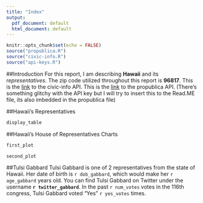 ```yaml
---
title: "Index"
output:
  pdf_document: default
  html_document: default
---
```


```r
knitr::opts_chunk$set(echo = FALSE)
source("propublica.R")
source("civic-info.R")
source("api-keys.R")
```

##Introduction
For this report, I am describing **Hawaii** and its _representatives_. The zip 
code utilized throughout this report is **96817**. This is the [link](https://www.googleapis.com/civicinfo/v2/representatives?key=AIzaSyBQaKwvFgJkkQQCApSgW6ksAFrlHh8quGg&address=96817) to the civic-info API. This is the [link](https://api.propublica.org/congress/v1/members/house/HI/current.json) to 
the propublica API. (There's something glitchy with the API key but I will try 
to insert this to the Read.ME file, its also imbedded in the propublica file)

##Hawaii's Representatives
```r
display_table
```


##Hawaii's House of Representatives Charts
```r
first_plot
```


```r
second_plot
```


##Tulsi Gabbard
Tulsi Gabbard is one of 2 representatives from the state of Hawaii. Her date of 
birth is `r dob_gabbard`, which would make her `r age_gabbard` years old. You 
can find Tulsi Gabbard on Twitter under the username **`r twitter_gabbard`**. 
In the past `r num_votes` votes in the 116th congress, Tulsi Gabbard voted "Yes" 
`r yes_votes` times. 







